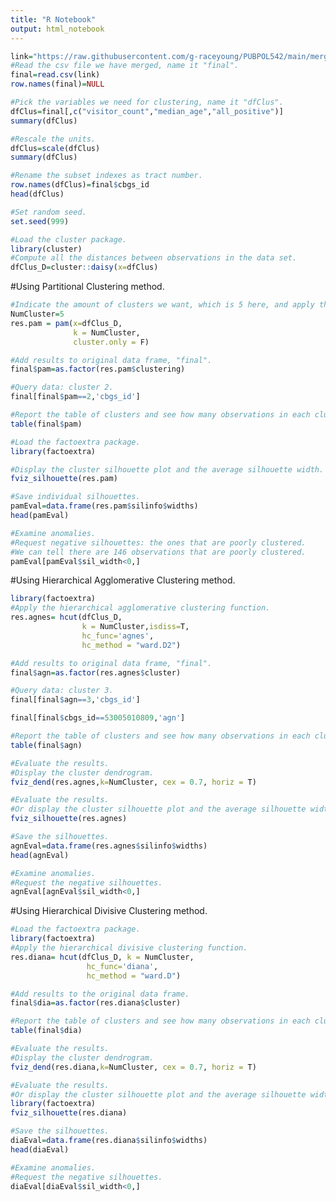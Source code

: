 ```yaml
---
title: "R Notebook"
output: html_notebook
---
```


```r
link="https://raw.githubusercontent.com/g-raceyoung/PUBPOL542/main/merged_data.csv"
#Read the csv file we have merged, name it "final".
final=read.csv(link)
row.names(final)=NULL
```

```r
#Pick the variables we need for clustering, name it "dfClus".
dfClus=final[,c("visitor_count","median_age","all_positive")]
summary(dfClus)
```

```r
#Rescale the units.
dfClus=scale(dfClus)
summary(dfClus)
```

```r
#Rename the subset indexes as tract number.
row.names(dfClus)=final$cbgs_id
head(dfClus)
```

```r
#Set random seed.
set.seed(999)
```

```r
#Load the cluster package.
library(cluster)
#Compute all the distances between observations in the data set.
dfClus_D=cluster::daisy(x=dfClus)
```

#Using Partitional Clustering method. 
```r
#Indicate the amount of clusters we want, which is 5 here, and apply the cluster function.
NumCluster=5
res.pam = pam(x=dfClus_D,
              k = NumCluster,
              cluster.only = F)
```

```r
#Add results to original data frame, "final".
final$pam=as.factor(res.pam$clustering)
```


```r
#Query data: cluster 2.
final[final$pam==2,'cbgs_id']
```

```r
#Report the table of clusters and see how many observations in each cluster.
table(final$pam)
```


```r
#Load the factoextra package.
library(factoextra)
```

```r
#Display the cluster silhouette plot and the average silhouette width.
fviz_silhouette(res.pam)
```

```r
#Save individual silhouettes.
pamEval=data.frame(res.pam$silinfo$widths)
head(pamEval)
```

```r
#Examine anomalies.
#Request negative silhouettes: the ones that are poorly clustered.
#We can tell there are 146 observations that are poorly clustered.
pamEval[pamEval$sil_width<0,]
```

#Using Hierarchical Agglomerative Clustering method.
```r
library(factoextra)
#Apply the hierarchical agglomerative clustering function.
res.agnes= hcut(dfClus_D, 
                k = NumCluster,isdiss=T,
                hc_func='agnes',
                hc_method = "ward.D2")
```

```r
#Add results to original data frame, "final".
final$agn=as.factor(res.agnes$cluster)
```

```r
#Query data: cluster 3.
final[final$agn==3,'cbgs_id']
```

```r
final[final$cbgs_id==53005010809,'agn']
```

```r
#Report the table of clusters and see how many observations in each cluster.
table(final$agn)
```

```r
#Evaluate the results.
#Display the cluster dendrogram.
fviz_dend(res.agnes,k=NumCluster, cex = 0.7, horiz = T)
```
```r
#Evaluate the results.
#Or display the cluster silhouette plot and the average silhouette width of the clustering results.
fviz_silhouette(res.agnes)
```
```r
#Save the silhouettes.
agnEval=data.frame(res.agnes$silinfo$widths)
head(agnEval)
```
```r
#Examine anomalies.
#Request the negative silhouettes.
agnEval[agnEval$sil_width<0,]
```
#Using Hierarchical Divisive Clustering method.
```r
#Load the factoextra package.
library(factoextra)
#Apply the hierarchical divisive clustering function.
res.diana= hcut(dfClus_D, k = NumCluster,
                 hc_func='diana',
                 hc_method = "ward.D")
```

```r
#Add results to the original data frame.
final$dia=as.factor(res.diana$cluster)
```

```r
#Report the table of clusters and see how many observations in each cluster.
table(final$dia)
```

```r
#Evaluate the results.
#Display the cluster dendrogram.
fviz_dend(res.diana,k=NumCluster, cex = 0.7, horiz = T)
```

```r
#Evaluate the results.
#Or display the cluster silhouette plot and the average silhouette width of the clustering results.
library(factoextra)
fviz_silhouette(res.diana)
```

```r
#Save the silhouettes.
diaEval=data.frame(res.diana$silinfo$widths)
head(diaEval)
```

```r
#Examine anomalies.
#Request the negative silhouettes.
diaEval[diaEval$sil_width<0,]
```